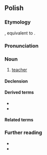 ==Polish==
{{wp|lang=pl}}

===Etymology===
{{inh+|pl|sla-pro|*naučiteľь}}, equivalent to {{af|pl|nauczyć|-ciel}}.

===Pronunciation===
{{pl-p|na.uˈt͡ʂɨ.t͡ɕɛl|a=Pl-nauczyciel.ogg|h=na.u.czy.ciel}}

===Noun===
{{pl-noun|m-pr|f=nauczycielka}}

# [[teacher]]

====Declension====
{{pl-decl-noun-m-pr}}

====Derived terms====
* {{l|pl|nauczycielski}}
* {{l|pl|nauczycielstwo}}

====Related terms====
{{col3|pl|nauka|uczyć}}

===Further reading===
* {{R:pl:WSJP}}
* {{R:pl:PWN}}

{{C|pl|Education|Male occupations}}